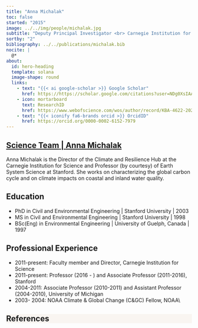 ```yaml
---
title: "Anna Michalak"
toc: false
started: "2015"
image: ../../img/people/michalak.jpg
subtitle: "Deputy Principal Investigator <br> Carnegie Institution for Science / Stanford"
sortby: "2"
bibliography: ../../publications/michalak.bib
nocite: |
  @*
about:
  id: hero-heading
  template: solana
  image-shape: round
  links:
    - text: "{{< ai google-scholar >}} Google Scholar"
      href: https://https://scholar.google.com/citations?user=NDg0XsIAAAAJ&hl=en
    - icon: mortarboard
      text: ResearchID
      href: https://www.webofscience.com/wos/author/record/KBA-4622-2024
    - text: "{{< iconify fa6-brands orcid >}} OrcidID"
      href: https://orcid.org/0000-0002-6152-7979
---
```



::::: {.container} 

:::: {.team-header}
## [**Science Team** | **Anna Michalak**](../../team.qmd#science-team)
::::

:::: {#hero-heading}
::: {.about-contents .px-5} 
<!-- .about-contents contains only the paragraph content below, not the title or image -->
Anna Michalak is the Director of the Climate and Resilience Hub at the Carnegie Institution for Science and Professor (by courtesy) of Earth System Science at Stanford. She works on characterizing the global carbon cycle and on climate impacts on coastal and inland water quality.

## Education

- [PhD in Civil and Environmental Engineering]{.fw-bold} | Stanford University | 2003
- [MS in Civil and Environmental Engineering]{.fw-bold} | Stanford University | 1998
- [BSc(Eng) in Environmental Engineering]{.fw-bold} | University of Guelph, Canada  | 1997  

## Professional Experience

- [2011-present:]{.fw-bold} 	Faculty member and Director, 	Carnegie Institution for Science 
- [2011-present:]{.fw-bold} 	Professor (2016 - ) and Associate Professor (2011-2016), Stanford 
- [2004-2011:]{.fw-bold} 	Associate Professor (2010-2011) and Assistant Professor (2004-2010), University of Michigan 
- [2003- 2004:]{.fw-bold}	NOAA Climate & Global Change (C&GC) Fellow, NOAA\\

:::
::::
:::::

:::::{.wrapper style="background-color:#F9F5F1"}
:::{.container .px-5}
## References {.border-0}

::: {#refs .pb-5 .pt-2}
:::
::::
:::::

```{=html}
<script>
const titleBlock = document.querySelector(".quarto-title-block");
const image = document.querySelector(".about-image");

const title = document.querySelector('.quarto-title');
const logos = document.querySelector('.about-links');

//place images into titleBlock area
if (titleBlock && image) {
  titleBlock.insertBefore(image, titleBlock.firstChild);
}

//place logos into title area
if (title && logos) {
  title.appendChild(logos);
}

window.addEventListener('scroll', () => {
  if (window.scrollY > 10) {
    nav.classList.add('compact');
  } else {
    nav.classList.remove('compact');
  }
});
</script>
```